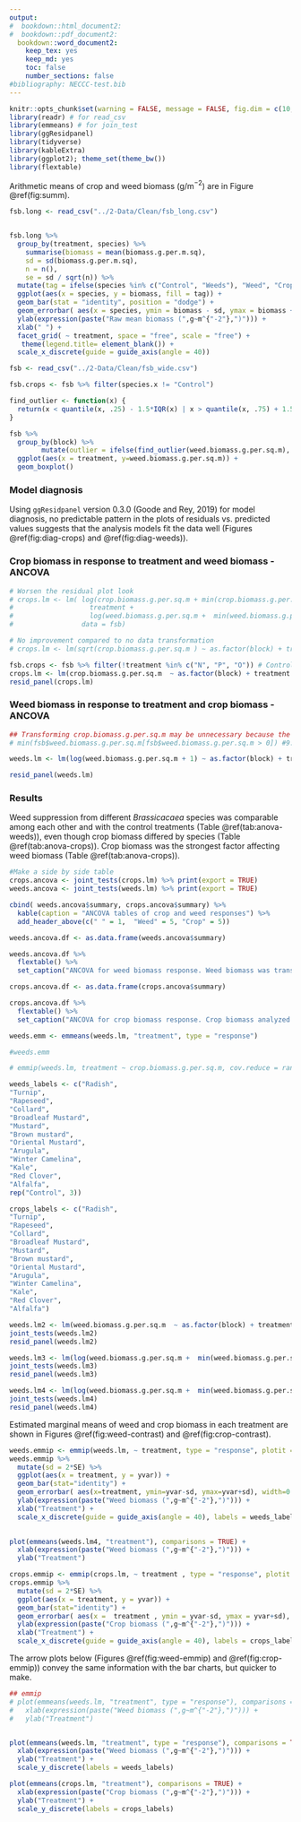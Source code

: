 ```yaml
---
output: 
#  bookdown::html_document2: 
#  bookdown::pdf_document2:
  bookdown::word_document2:
    keep_tex: yes
    keep_md: yes
    toc: false
    number_sections: false
#bibliography: NECCC-test.bib
---
```


```r
knitr::opts_chunk$set(warning = FALSE, message = FALSE, fig.dim = c(10, 6), fig.fullwidth=TRUE)
library(readr) # for read_csv
library(emmeans) # for join_test
library(ggResidpanel)
library(tidyverse)
library(kableExtra)
library(ggplot2); theme_set(theme_bw())
library(flextable)
```

Arithmetic means of crop and weed biomass (g/m$^{-2}$) are in Figure \@ref(fig:summ).  

```r
fsb.long <- read_csv("../2-Data/Clean/fsb_long.csv")


fsb.long %>% 
  group_by(treatment, species) %>%
    summarise(biomass = mean(biomass.g.per.m.sq),
    sd = sd(biomass.g.per.m.sq),
    n = n(),
    se = sd / sqrt(n)) %>%
  mutate(tag = ifelse(species %in% c("Control", "Weeds"), "Weed", "Crop")) %>% 
  ggplot(aes(x = species, y = biomass, fill = tag)) +
  geom_bar(stat = "identity", position = "dodge") + 
  geom_errorbar( aes(x = species, ymin = biomass - sd, ymax = biomass + sd), width=0.4, colour="black", alpha=0.9, size=1) + 
  ylab(expression(paste("Raw mean biomass (",g~m^{"-2"},")"))) +
  xlab(" ") + 
  facet_grid( ~ treatment, space = "free", scale = "free") + 
   theme(legend.title= element_blank()) + 
  scale_x_discrete(guide = guide_axis(angle = 40)) 
```


```r
fsb <- read_csv("../2-Data/Clean/fsb_wide.csv")
```

```r
fsb.crops <- fsb %>% filter(species.x != "Control")

find_outlier <- function(x) {
  return(x < quantile(x, .25) - 1.5*IQR(x) | x > quantile(x, .75) + 1.5*IQR(x))
}

fsb %>%
  group_by(block) %>% 
        mutate(outlier = ifelse(find_outlier(weed.biomass.g.per.sq.m), block.f, NA)) %>%
  ggplot(aes(x = treatment, y=weed.biomass.g.per.sq.m)) +
  geom_boxplot() 
```


### Model diagnosis 

Using `ggResidpanel` version 0.3.0 (Goode and Rey, 2019) for model diagnosis, no predictable pattern in the plots of residuals vs. predicted values suggests that the analysis models fit the data well (Figures \@ref(fig:diag-crops) and \@ref(fig:diag-weeds)).   


### Crop biomass in response to treatment and weed biomass - ANCOVA

```r
# Worsen the residual plot look
# crops.lm <- lm( log(crop.biomass.g.per.sq.m + min(crop.biomass.g.per.sq.m[crop.biomass.g.per.sq.m > 0]))  ~ as.factor(block) + 
#                   treatment +
#                   log(weed.biomass.g.per.sq.m +  min(weed.biomass.g.per.sq.m[weed.biomass.g.per.sq.m  > 0])),
#                 data = fsb)

# No improvement compared to no data transformation 
# crops.lm <- lm(sqrt(crop.biomass.g.per.sq.m ) ~ as.factor(block) + treatment + weed.biomass.g.per.sq.m, data = fsb)
```

```r
fsb.crops <- fsb %>% filter(!treatment %in% c("N", "P", "O")) # Control treatments had no crop
crops.lm <- lm(crop.biomass.g.per.sq.m  ~ as.factor(block) + treatment + weed.biomass.g.per.sq.m, data = fsb.crops)
resid_panel(crops.lm)
```

### Weed biomass in response to treatment and crop biomass - ANCOVA
```r

## Transforming crop.biomass.g.per.sq.m may be unnecessary because the Control treatment was mean to be zero for crop biomass 
# min(fsb$weed.biomass.g.per.sq.m[fsb$weed.biomass.g.per.sq.m > 0]) #9.24

weeds.lm <- lm(log(weed.biomass.g.per.sq.m + 1) ~ as.factor(block) + treatment + crop.biomass.g.per.sq.m, data = fsb)

resid_panel(weeds.lm)

```

### Results  

Weed suppression from different *Brassicacaea* species was comparable among each other and with the control treatments (Table \@ref(tab:anova-weeds)), even though crop biomass differed by species (Table \@ref(tab:anova-crops)). Crop biomass was the strongest factor affecting weed biomass (Table \@ref(tab:anova-crops)).

```r
#Make a side by side table 
crops.ancova <- joint_tests(crops.lm) %>% print(export = TRUE)
weeds.ancova <- joint_tests(weeds.lm) %>% print(export = TRUE)
```

```r

cbind( weeds.ancova$summary, crops.ancova$summary) %>%
  kable(caption = "ANCOVA tables of crop and weed responses") %>%
  add_header_above(c(" " = 1,  "Weed" = 5, "Crop" = 5))
```

```r
weeds.ancova.df <- as.data.frame(weeds.ancova$summary)

weeds.ancova.df %>%
  flextable() %>%
  set_caption("ANCOVA for weed biomass response. Weed biomass was transformed with ln(x + 1) to maintain data normality.")
```

```r
crops.ancova.df <- as.data.frame(crops.ancova$summary)

crops.ancova.df %>%
  flextable() %>%
  set_caption("ANCOVA for crop biomass response. Crop biomass analyzed on the original scale.")
```



```r
weeds.emm <- emmeans(weeds.lm, "treatment", type = "response")

#weeds.emm 

# emmip(weeds.lm, treatment ~ crop.biomass.g.per.sq.m, cov.reduce = range)

weeds_labels <- c("Radish",
"Turnip",
"Rapeseed",
"Collard", 
"Broadleaf Mustard",
"Mustard",
"Brown mustard", 
"Oriental Mustard",
"Arugula",
"Winter Camelina",
"Kale",
"Red Clover",
"Alfalfa", 
rep("Control", 3))

crops_labels <- c("Radish",
"Turnip",
"Rapeseed",
"Collard", 
"Broadleaf Mustard",
"Mustard",
"Brown mustard", 
"Oriental Mustard",
"Arugula",
"Winter Camelina",
"Kale",
"Red Clover",
"Alfalfa")
```

```r
weeds.lm2 <- lm(weed.biomass.g.per.sq.m  ~ as.factor(block) + treatment + crop.biomass.g.per.sq.m, data = fsb)
joint_tests(weeds.lm2)
resid_panel(weeds.lm2)
```

```r
weeds.lm3 <- lm(log(weed.biomass.g.per.sq.m +  min(weed.biomass.g.per.sq.m[weed.biomass.g.per.sq.m > 0]))  ~ as.factor(block) +  crop.biomass.g.per.sq.m, data = fsb)
joint_tests(weeds.lm3)
resid_panel(weeds.lm3)
```

```r
weeds.lm4 <- lm(log(weed.biomass.g.per.sq.m +  min(weed.biomass.g.per.sq.m[weed.biomass.g.per.sq.m > 0]))  ~ as.factor(block) +  treatment, data = fsb)
joint_tests(weeds.lm4)
resid_panel(weeds.lm4)
```

Estimated marginal means of weed and crop biomass in each treatment are shown in Figures \@ref(fig:weed-contrast) and \@ref(fig:crop-contrast).    


```r

weeds.emmip <- emmip(weeds.lm, ~ treatment, type = "response", plotit = FALSE)
weeds.emmip %>% 
  mutate(sd = 2*SE) %>%
  ggplot(aes(x = treatment, y = yvar)) +
  geom_bar(stat="identity") + 
  geom_errorbar( aes(x=treatment, ymin=yvar-sd, ymax=yvar+sd), width=0.4, colour="orange", alpha=0.9, size=1.3) + 
  ylab(expression(paste("Weed biomass (",g~m^{"-2"},")"))) +
  xlab("Treatment") + 
  scale_x_discrete(guide = guide_axis(angle = 40), labels = weeds_labels)
  
```


```r
plot(emmeans(weeds.lm4, "treatment"), comparisons = TRUE) + 
  xlab(expression(paste("Weed biomass (",g~m^{"-2"},")"))) +
  ylab("Treatment")
```

```r
crops.emmip <- emmip(crops.lm, ~ treatment , type = "response", plotit = FALSE)
crops.emmip %>% 
  mutate(sd = 2*SE) %>%
  ggplot(aes(x = treatment, y = yvar)) +
  geom_bar(stat="identity") + 
  geom_errorbar( aes(x =  treatment , ymin = yvar-sd, ymax = yvar+sd), width=0.4, colour="orange", alpha=0.9, size=1.3) + 
  ylab(expression(paste("Crop biomass (",g~m^{"-2"},")"))) +
  xlab("Treatment") + 
  scale_x_discrete(guide = guide_axis(angle = 40), labels = crops_labels)
```

The arrow plots below (Figures \@ref(fig:weed-emmip) and \@ref(fig:crop-emmip)) convey the same information with the bar charts, but quicker to make. 

```r
## emmip
# plot(emmeans(weeds.lm, "treatment", type = "response"), comparisons = TRUE) + 
#   xlab(expression(paste("Weed biomass (",g~m^{"-2"},")"))) +
#   ylab("Treatment")


plot(emmeans(weeds.lm, "treatment", type = "response"), comparisons = TRUE) + 
  xlab(expression(paste("Weed biomass (",g~m^{"-2"},")"))) +
  ylab("Treatment") + 
  scale_y_discrete(labels = weeds_labels)
```

```r
plot(emmeans(crops.lm, "treatment"), comparisons = TRUE) + 
  xlab(expression(paste("Crop biomass (",g~m^{"-2"},")"))) +
  ylab("Treatment") + 
  scale_y_discrete(labels = crops_labels)
```